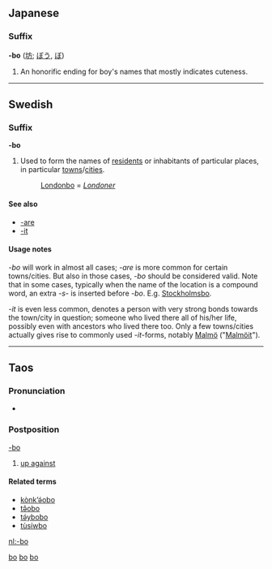 {{also|Appendix:Variations of "bo"}}
==Japanese==

===Suffix===
'''-bo''' ([[坊]]; [[ぼう]], [[ぼ]])

# An honorific ending for boy's names that mostly indicates cuteness.

[[Category:Japanese suffixes|bo]]

----

==Swedish==

===Suffix===
'''-bo'''

# Used to form the names of [[resident]]s or inhabitants of particular places, in particular [[towns]]/[[cities]].
#: [[Londonbo]] = ''[[Londoner]]''

====See also====
* [[-are]]
* [[-it]]

====Usage notes====
''-bo'' will work in almost all cases; ''-are'' is more common for certain towns/cities. But also in those cases, ''-bo'' should be considered valid. Note that in some cases, typically when the name of the location is a compound word, an extra ''-s-'' is inserted before ''-bo''. E.g. [[Stockholmsbo]].

''-it'' is even less common, denotes a person with very strong bonds towards the town/city in question; someone who lived there all of his/her life, possibly even with ancestors who lived there too. Only a few towns/cities actually gives rise to commonly used ''-it''-forms, notably [[Malmö]] ("[[Malmöit]]").

[[Category:Swedish suffixes|bo]]

----

==Taos==

===Pronunciation===
* {{IPA|/bɑ/|lang=twf}}

===Postposition===
[[-bo]]

# [[up against]]

====Related terms====
* [[kònk’ə́obo]]
* [[tə̂obo]]
* [[tə́ybobo]]
* [[tùsíwbo]]

[[Category:Taos postpositions|bo]]

[[nl:-bo]]